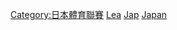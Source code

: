 [[Category:日本體育聯賽|Category:日本體育聯賽]]
[[Category:日本籃球|Lea]]
[[Category:亞洲籃球聯賽|Jap]]
[[Category:各國籃球聯賽|Japan]]